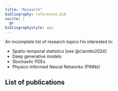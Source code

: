 ```yaml
---
title: "Research"
bibliography: references.bib
nocite: |
  @*
bibliographystyle: apa
---
```


An incomplete list of research topics I'm interested in:

-   Spatio-temporal statistics [see @clarotto2024]
-   Deep generative models
-   Stochastic PDEs
-   Physics-Informed Neural Networks (PINNs)

## List of publications

::: {#refs}
:::

